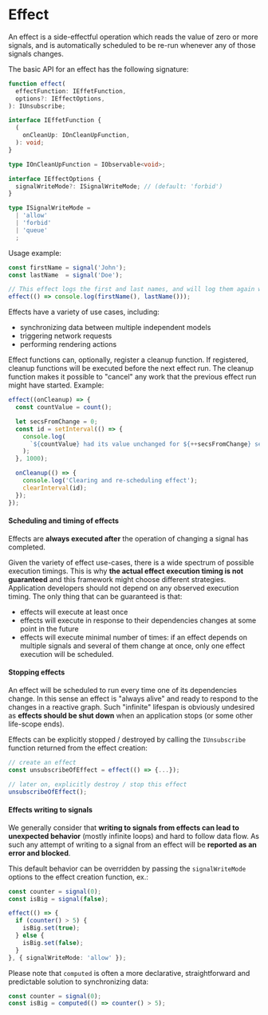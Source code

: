# Effect

An effect is a side-effectful operation which reads the value of zero or more signals,
and is automatically scheduled to be re-run whenever any of those signals changes.

The basic API for an effect has the following signature:

```ts
function effect(
  effectFunction: IEffetFunction,
  options?: IEffectOptions,
): IUnsubscribe;
```

```ts
interface IEffetFunction {
  (
    onCleanUp: IOnCleanUpFunction,
  ): void;
}

type IOnCleanUpFunction = IObservable<void>;

interface IEffectOptions {
  signalWriteMode?: ISignalWriteMode; // (default: 'forbid')
}

type ISignalWriteMode =
  | 'allow'
  | 'forbid'
  | 'queue'
  ;
```

Usage example:

```ts
const firstName = signal('John');
const lastName  = signal('Doe');

// This effect logs the first and last names, and will log them again when either (or both) changes.
effect(() => console.log(firstName(), lastName()));
```

Effects have a variety of use cases, including:

- synchronizing data between multiple independent models
- triggering network requests
- performing rendering actions

Effect functions can, optionally, register a cleanup function.
If registered, cleanup functions will be executed before the next effect run.
The cleanup function makes it possible to "cancel" any work that the previous effect run might have started. Example:

```ts
effect((onCleanup) => {
  const countValue = count();

  let secsFromChange = 0;
  const id = setInterval(() => {
    console.log(
      `${countValue} had its value unchanged for ${++secsFromChange} seconds`
    );
  }, 1000);

  onCleanup(() => {
    console.log('Clearing and re-scheduling effect');
    clearInterval(id);
  });
});
```


#### Scheduling and timing of effects

Effects are **always executed after** the operation of changing a signal has completed.

Given the variety of effect use-cases, there is a wide spectrum of possible execution timings.
This is why **the actual effect execution timing is not guaranteed** and this framework might choose different strategies.
Application developers should not depend on any observed execution timing.
The only thing that can be guaranteed is that:

- effects will execute at least once
- effects will execute in response to their dependencies changes at some point in the future
- effects will execute minimal number of times: if an effect depends on multiple signals and several of them change at once, only one effect execution will be scheduled.

#### Stopping effects

An effect will be scheduled to run every time one of its dependencies change.
In this sense an effect is "always alive" and ready to respond to the changes in a reactive graph.
Such "infinite" lifespan is obviously undesired as **effects should be shut down** when an application stops (or some other life-scope ends).

Effects can be explicitly stopped / destroyed by calling the `IUnsubscribe` function returned from the effect creation:

```ts
// create an effect
const unsubscribeOfEffect = effect(() => {...});

// later on, explicitly destroy / stop this effect
unsubscribeOfEffect();
```

#### Effects writing to signals

We generally consider that **writing to signals from effects can lead to unexpected behavior** (mostly infinite loops) and hard to follow data flow.
As such any attempt of writing to a signal from an effect will be **reported as an error and blocked**.

This default behavior can be overridden by passing the `signalWriteMode` options to the effect creation function, ex.:


```ts
const counter = signal(0);
const isBig = signal(false);

effect(() => {
  if (counter() > 5) {
    isBig.set(true);
  } else {
    isBig.set(false);
  }
}, { signalWriteMode: 'allow' });
```

Please note that `computed` is often a more declarative, straightforward and predictable solution to synchronizing data:

```ts
const counter = signal(0);
const isBig = computed(() => counter() > 5);
```




